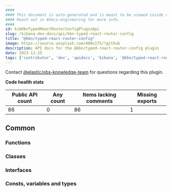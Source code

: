 ```yaml
---
####
#### This document is auto-generated and is meant to be viewed inside our experimental, new docs system.
#### Reach out in #docs-engineering for more info.
####
id: kibKbnTypedReactRouterConfigPluginApi
slug: /kibana-dev-docs/api/kbn-typed-react-router-config
title: "@kbn/typed-react-router-config"
image: https://source.unsplash.com/400x175/?github
description: API docs for the @kbn/typed-react-router-config plugin
date: 2023-12-25
tags: ['contributor', 'dev', 'apidocs', 'kibana', '@kbn/typed-react-router-config']
---
```




Contact [@elastic/obs-knowledge-team](https://github.com/orgs/elastic/teams/obs-knowledge-team) for questions regarding this plugin.

**Code health stats**

| Public API count  | Any count | Items lacking comments | Missing exports |
|-------------------|-----------|------------------------|-----------------|
| 86 | 0 | 86 | 1 |

## Common

### Functions
<DocDefinitionList data={kbnTypedReactRouterConfigObj.common.functions}/>

### Classes
<DocDefinitionList data={kbnTypedReactRouterConfigObj.common.classes}/>

### Interfaces
<DocDefinitionList data={kbnTypedReactRouterConfigObj.common.interfaces}/>

### Consts, variables and types
<DocDefinitionList data={kbnTypedReactRouterConfigObj.common.misc}/>

